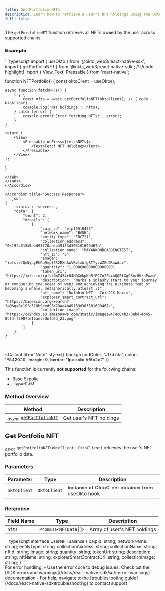 ```yaml
---
title: Get Portfolio NFTs
description: Learn how to retrieve a user's NFT holdings using the Okto SDK.
full: false
---
```



<AIMarkdownComponent isIndex={false} />

The `getPortfolioNFT` function retrieves all NFTs owned by the user across supported chains.

### Example

<Accordions defaultValue="Usage">
<Accordion title="Usage">
<Tabs items={['TypeScript']}>
<Tab value="TypeScript">
```typescript
import { useOkto } from '@okto_web3/react-native-sdk';
import { getPortfolioNFT } from '@okto_web3/react-native-sdk'; // [!code highlight]
import { View, Text, Pressable } from 'react-native';

function NFTPortfolio() {
    const oktoClient = useOkto();

    async function fetchNFTs() {
        try {
            const nfts = await getPortfolioNFT(oktoClient); // [!code highlight]
            console.log('NFT holdings:', nfts);
        } catch (error) {
            console.error('Error fetching NFTs:', error);
        }
    }

    return (
        <View>
            <Pressable onPress={fetchNFTs}>
                <Text>Fetch NFT Holdings</Text>
            </Pressable>
        </View>
    );
}
```
</Tab>
</Tabs>
</Accordion>

<Accordion title="Success Response">
```json
{
    "status": "success",
    "data": {
        "count": 2,
        "details": [
            {
                "caip_id": "eip155:8453",
                "network_name": "BASE",
                "entity_type": "ERC721",
                "collection_address": "0x19fc518b9eed93f70aa4b49133d303101699467a",
                "collection_name": "MAYANKONBOARDINGTEST",
                "nft_id": "5",
                "image": "ipfs://QmWypyEUGo9mpt5R2EXbAwVRvtaAfg8TTyzwZEdDRowdov",
                "quantity": "1.000000000000000000",
                "token_uri": "https://ipfs.io/ipfs/QmT434r64HQXdkpKo5fRCCn2PzxmQQPtXgGSnrUVzpPwaw",
                "description": "Marks a splashy start to your journey of conquering the ocean of web3 and achieving the ultimate feat of becoming a whale, metaphorically atleast ;)",
                "nft_name": "Dolphin NFT - CoinDCX Maxis",
                "explorer_smart_contract_url": "https://basescan.org/search?f=0&q=0x19fc518b9eed93f70aa4b49133d303101699467a",
                "collection_image": "https://coindcx.s3.amazonaws.com/static/images/474c04b3-3abd-4d45-8cf4-f59871e15aec/Unfold_23.png"
            }
        ]
    }
}
```
</Accordion>
</Accordions>

<br />

<Callout 
  title="Note" 
  style={{ backgroundColor: '#f8d7da', color: '#842029', margin: 0, border: '1px solid #f5c2c7' }}
>
  This function is currently **not supported** for the following chains:
  - Base Sepolia
  - HyperEVM
</Callout>

### Method Overview

| Method | Description |
|---------|-------------|
| <sub><i>async</i></sub> [`getPortfolioNFT`](#get-portfolio-nft) | Get user's NFT holdings |

<div className="method-box">

## Get Portfolio NFT

<sub><i>async</i></sub> `getPortfolioNFT(oktoClient: OktoClient)` retrieves the user's NFT portfolio data.

### Parameters

| Parameter | Type | Description |
|-----------|------|-------------|
| `oktoClient` | `OktoClient` | Instance of OktoClient obtained from useOkto hook |

### Response

<Callout title="Success Response">

| Field Name | Type | Description |
|------------|------|-------------|
| `nfts` | `Promise<NFTData[]>` | Array of user's NFT holdings |

<Accordions>
    <Accordion title="Response Type">
        ```typescript
        interface UserNFTBalance {
            caipId: string;
            networkName: string;
            entityType: string;
            collectionAddress: string;
            collectionName: string;
            nftId: string;
            image: string;
            quantity: string;
            tokenUri: string;
            description: string;
            nftName: string;
            explorerSmartContractUrl: string;
            collectionImage: string;
        }
        ```
    </Accordion>
</Accordions>

</Callout>

</div>

<Callout title="Note" type="info">
For error handling:
- Use the error code to debug issues. Check out the [SDK errors and warnings](/docs/react-native-sdk/sdk-error-warnings) documentation
- For help, navigate to the [troubleshooting guide](/docs/react-native-sdk/troubleshooting) to contact support
</Callout>